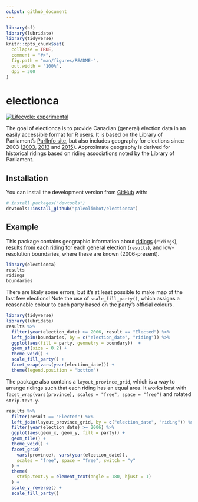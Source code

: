 ```yaml
---
output: github_document
---
```


<!-- README.md is generated from README.Rmd. Please edit that file -->

```r
library(sf)
library(lubridate)
library(tidyverse)
knitr::opts_chunk$set(
  collapse = TRUE,
  comment = "#>",
  fig.path = "man/figures/README-",
  out.width = "100%",
  dpi = 300
)
```

# electionca

<!-- badges: start -->
[![Lifecycle: experimental](https://img.shields.io/badge/lifecycle-experimental-orange.svg)](https://www.tidyverse.org/lifecycle/#experimental)
<!-- badges: end -->

The goal of electionca is to provide Canadian (general) election data in an easily accessible format for R users. It is based on the Library of Parliament's [ParlInfo site](https://lop.parl.ca/sites/ParlInfo/default/en_CA/), but also includes geography for elections since 2003 ([2003](https://open.canada.ca/data/en/dataset/78400aed-2370-4437-97ca-7563c21bacb1), [2013](https://open.canada.ca/data/en/dataset/10801c67-7f18-4ea1-bda7-8962abfc5578) and [2015](https://open.canada.ca/data/en/dataset/737be5ea-27cf-48a3-91d6-e835f11834b0)). Approximate geography is derived for historical ridings based on riding associations noted by the Library of Parliament.

## Installation

You can install the development version from [GitHub](https://github.com/) with:

``` r
# install.packages("devtools")
devtools::install_github("paleolimbot/electionca")
```
## Example

This package contains geographic information about [ridings](https://lop.parl.ca/sites/ParlInfo/default/en_CA/ElectionsRidings/Ridings) (`ridings`), [results from each riding](https://lop.parl.ca/sites/ParlInfo/default/en_CA/ElectionsRidings/Elections) for each general election (`results`), and low-resolution boundaries, where these are known (2006-present).

```r
library(electionca)
results
ridings
boundaries
```

There are likely some errors, but it's at least possible to make map of the last few elections! Note the use of `scale_fill_party()`, which assigns a reasonable colour to each party based on the party's official colours.

```r
library(tidyverse)
library(lubridate)
results %>%
  filter(year(election_date) >= 2006, result == "Elected") %>%
  left_join(boundaries, by = c("election_date", "riding")) %>%
  ggplot(aes(fill = party, geometry = boundary))  +
  geom_sf(size = 0.2) +
  theme_void() +
  scale_fill_party() +
  facet_wrap(vars(year(election_date))) +
  theme(legend.position = "bottom")
```

The package also contains a `layout_province_grid`, which is a way to arrange ridings such that each riding has an equal area. It works best with `facet_wrap(vars(province), scales = "free", space = "free")` and rotated `strip.text.y`.

```r
results %>%
  filter(result == "Elected") %>% 
  left_join(layout_province_grid, by = c("election_date", "riding")) %>%
  filter(year(election_date) >= 2006) %>%
  ggplot(aes(geom_x, geom_y, fill = party)) +
  geom_tile() +
  theme_void() +
  facet_grid(
    vars(province), vars(year(election_date)), 
    scales = "free", space = "free", switch = "y"
  ) +
  theme(
    strip.text.y = element_text(angle = 180, hjust = 1)
  ) +
  scale_y_reverse() +
  scale_fill_party()
```

